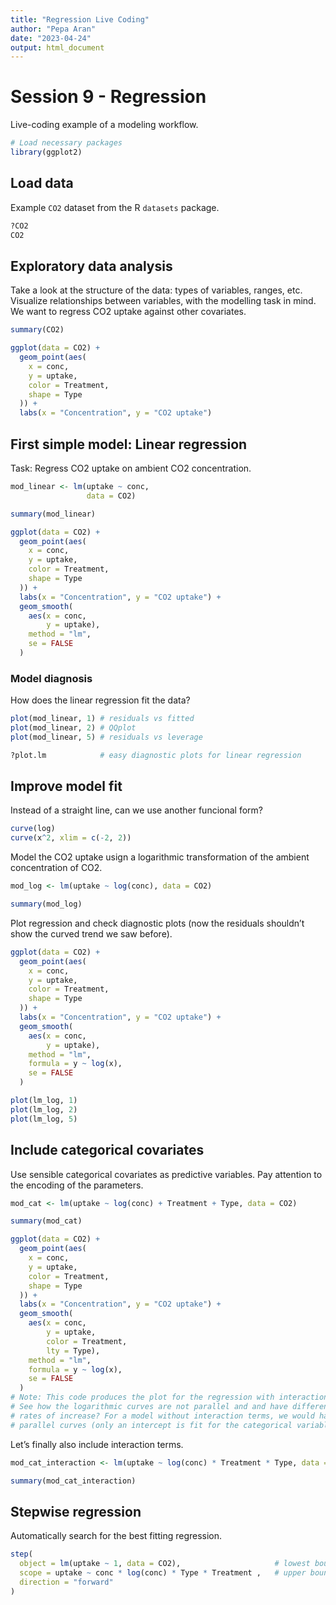 ```yaml
---
title: "Regression Live Coding"
author: "Pepa Aran"
date: "2023-04-24"
output: html_document
---
```


# Session 9 - Regression

Live-coding example of a modeling workflow. 

```r
# Load necessary packages
library(ggplot2)
```

## Load data

Example `CO2` dataset from the R `datasets` package. 
```r
?CO2
CO2
```

## Exploratory data analysis

Take a look at the structure of the data: types of variables, ranges, etc.
Visualize relationships between variables, with the modelling task in mind.
We want to regress CO2 uptake against other covariates.
```r
summary(CO2)
```

```r
ggplot(data = CO2) +
  geom_point(aes(
    x = conc,
    y = uptake,
    color = Treatment,
    shape = Type
  )) +
  labs(x = "Concentration", y = "CO2 uptake")
```

## First simple model: Linear regression

Task: Regress CO2 uptake on ambient CO2 concentration.
```r
mod_linear <- lm(uptake ~ conc,
                 data = CO2)

summary(mod_linear)
```

```r
ggplot(data = CO2) +
  geom_point(aes(
    x = conc,
    y = uptake,
    color = Treatment,
    shape = Type
  )) +
  labs(x = "Concentration", y = "CO2 uptake") +
  geom_smooth(
    aes(x = conc,
        y = uptake),
    method = "lm",
    se = FALSE
  )
```

### Model diagnosis

How does the linear regression fit the data? 
```r
plot(mod_linear, 1) # residuals vs fitted
plot(mod_linear, 2) # QQplot
plot(mod_linear, 5) # residuals vs leverage

?plot.lm            # easy diagnostic plots for linear regression
```

## Improve model fit

Instead of a straight line, can we use another funcional form?
```r
curve(log)
curve(x^2, xlim = c(-2, 2))
```

Model the CO2 uptake usign a logarithmic transformation of the ambient
concentration of CO2.
```r
mod_log <- lm(uptake ~ log(conc), data = CO2)

summary(mod_log)
```

Plot regression and check diagnostic plots (now the residuals shouldn't show
the curved trend we saw before).
```r
ggplot(data = CO2) +
  geom_point(aes(
    x = conc,
    y = uptake,
    color = Treatment,
    shape = Type
  )) +
  labs(x = "Concentration", y = "CO2 uptake") +
  geom_smooth(
    aes(x = conc,
        y = uptake),
    method = "lm",
    formula = y ~ log(x),
    se = FALSE
  )

plot(lm_log, 1)
plot(lm_log, 2)
plot(lm_log, 5)
```

## Include categorical covariates

Use sensible categorical covariates as predictive variables.
Pay attention to the encoding of the parameters.
```r
mod_cat <- lm(uptake ~ log(conc) + Treatment + Type, data = CO2)

summary(mod_cat)
```

```r
ggplot(data = CO2) +
  geom_point(aes(
    x = conc,
    y = uptake,
    color = Treatment,
    shape = Type
  )) +
  labs(x = "Concentration", y = "CO2 uptake") +
  geom_smooth(
    aes(x = conc,
        y = uptake,
        color = Treatment,
        lty = Type),
    method = "lm",
    formula = y ~ log(x),
    se = FALSE
  )
# Note: This code produces the plot for the regression with interactions.
# See how the logarithmic curves are not parallel and and have different
# rates of increase? For a model without interaction terms, we would have
# parallel curves (only an intercept is fit for the categorical variables).
```

Let's finally also include interaction terms.
```r
mod_cat_interaction <- lm(uptake ~ log(conc) * Treatment * Type, data = CO2)

summary(mod_cat_interaction)
```

## Stepwise regression

Automatically search for the best fitting regression.
```r
step(
  object = lm(uptake ~ 1, data = CO2),                     # lowest bound model (empty)
  scope = uptake ~ conc * log(conc) * Type * Treatment ,   # upper bound (all interactions)
  direction = "forward"
)
```